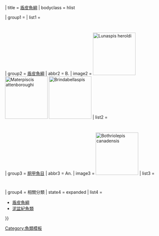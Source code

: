{{Navbox  with collapsible groups
| name = 盾皮魚綱
| state = {{{state|expanded}}}
| selected = {{#switch:{{{1}}}|Pe.=B.|Pt.=B.|{{{1|}}}}}
| title = [[盾皮魚綱]]
| bodyclass = hlist
 
| group1 = {{Nobold|{{Small|
* 界: [[動物界]]
* 門: [[脊索動物門]]
* 亞門: [[脊椎動物亞門]]
* 下門: [[有頷下門]]
}}}}
| list1 =
  {{Navbox|subgroup
  | group1 = [[有頜下門]]
  | list1 =
    {{Navbox|subgroup
    | list1 =
** 參見 [[Template:有頜下門|有頜下門]]
    | group2 = [[盾皮魚綱]]
    | list2 =
**見下文↓
    }}

  }}
| group2 = [[盾皮魚綱]]
| abbr2 = B.
| image2 = [[File:Lunaspis.png|140px|''Lunaspis heroldi'']]
[[File:Materpiscis.png|140px|''Materpiscis attenboroughi'']]
[[File:Brindabellaspis.png|140px|''Brindabellaspis'']]
| list2 =
  {{Navbox|subgroup
  | group1 =  {{nowrap|{{le|棘胸魚目|Acanthothoraci}}<sup><small>([[並系群]])</small></sup>}}
  | list1 =
    {{Navbox|subgroup
    | list1 =
* {{le|河江魚屬|Hagiangella}}?
    | group2 =  {{nowrap|{{link-en|古棘甲魚科|Palaeacanthaspidae}}<sup><small>([[並系群]])</small></sup>}}
    | list2 =
* {{link-en|Arabosteus}}
* {{link-en|Dobrowlania}}
* {{link-en|Kimaspis}}
* {{link-en|科雷馬魚屬|Kolymaspis}}
* {{link-en|Kosoraspis}}
* {{link-en|古棘甲魚屬|Palaeacanthaspis}}
* {{link-en|Radotina}}
* {{link-en|雷蒙魚屬|Romundina}}
    | group3 = {{link-en|韋賈斯珀魚科|Weejasperaspididae}}?
    | list3 =
* {{link-en|默林達爾魚屬|Murrindalaspis}}
* {{link-en|韋賈斯珀魚屬|Weejasperaspis}}
    }}
  | group2 = [[胴甲魚目]]
  | list2 =
** 見下文↓
  | group3 = {{le|萊因鮫目|Rhenanida}}
  | list3 =
* {{link-en|Asterosteus}}
* {{link-en|玻利維亞魚屬|Bolivosteus}}
* {{link-en|格明登魚屬|Gemuendina}}
* {{link-en|Jagorina}}
* {{link-en|Nefudina}}
* {{link-en|俄亥俄魚屬|Ohioaspis}}
  | group4 = [[瓣甲魚目]]
  | list4 =
    {{Navbox|subgroup
    | list1 =
* {{link-en|滇東瓣甲魚屬|Diandongpetalichthys}}
* {{link-en|新瓣甲魚屬|Neopetalichthys}}
    | group2 = {{link-en|擬瓣魚科|Quasipetalichthyidae}}
    | list2 =
* {{link-en|擬瓣魚屬|Quasipetalichthys}}
* {{link-en|Eurycaraspis}}
    | group3 = {{link-en|大瓣魚科|Macropetalichthyidae}}
    | list3 =
* {{link-en|Ellopetalichthys}}
* {{link-en|Epipetalichthys}}
* {{link-en|月甲魚屬|Lunaspis}}
* {{link-en|大瓣魚屬|Macropetalichthys}}
* {{link-en|南瓣魚屬|Notopetalichthys}}
* {{link-en|Shearsbyaspis}}
* {{link-en|Tongdzuylepis}}
* {{link-en|Wijdeaspis}}
    }}
  | group5 = {{link-en|褶齒魚目|Ptyctodontida}}
  | list5 =
    {{Navbox|subgroup
    | list1 =
* {{link-en|Austroptyctodus}}
* {{link-en|Campbellodus}}
* {{link-en|Chelyophorus}}
* {{link-en|小梳尾魚屬|Ctenurella}}
* {{link-en|Denisonodus}}
* {{link-en|Destnoporella}}
* {{link-en|Eczematolepis}}
* {{link-en|Goniosteus}}
* [[艾登堡鱼母|母親魚屬]]
* {{link-en|Palaeomylus}}
* {{link-en|褶齒魚屬|Ptyctodopis}}
* {{link-en|Ptyctodus}}
* {{link-en|鉤齒魚屬|Rhamphodopsis}}
* {{link-en|Rhynchodus}}
    }}
  | group6 = [[節甲魚目]]
  | list6 =
** 參見 [[Template:節甲魚目|節甲魚目]]
  | group7 = 其他
  | list7 =
* {{link-en|布林達貝拉魚屬|Brindabellaspis}}
* {{link-en|初始全頜魚屬|Entelognathus}}
* {{link-en|Minjinia}}
* {{link-en|偽瓣魚屬|Pseudopetalichthys}}
* {{link-en|麒麟魚屬|Qilinyu}}
* {{link-en|志留魚屬|Silurolepis}}
* {{link-en|史天秀魚屬|Stensioella}}
  }}

| group3 = [[胴甲魚目]]
| abbr3 = An.
| image3 = [[File:Bothriolepis canadensis.jpg|140px|''Bothriolepis canadensis'']]
| list3 = 
  {{Navbox|subgroup
  | group1 = [[胴甲魚目|胴<br>甲<br>魚<br>目]]
  | list1 =
{{Navbox|subgroup
  | list1 =
* {{link-en|小頭魚屬|Minicrania}}
  | group2 = {{link-en|中華魚科|Sinolepidae}}
  | list2 =
* {{link-en|瑤山魚屬|Dayaoshania}}
* {{link-en|格倫費爾魚屬|Grenfellaspis}}
* {{link-en|中華魚屬|Sinolepis}}
* {{link-en|文建魚屬|Vanchienolepis}}
* {{link-en|西冲魚屬|Xichonolepis}}
  | group3 = {{link-en|雲南魚類|Yunnanolepiformes}}
  | list3 =
    {{Navbox|subgroup
    | group1 = [[地位未定]]
    | list1 =
* {{link-en|異雲南魚屬|Heteroyunnanolepis}}
* {{link-en|霑益魚屬|Zhanjilepis}}
* {{link-en|石門魚屬|Shimenolepis}}
    | group2 = {{link-en|曲靖魚科|Chuchinolepidae}}
    | list2 =
* {{link-en|曲靖魚屬|Chuchinolepis}}
    | group3 = {{link-en|雲南魚科|Yunnanolepididae}}
    | list3 =
* [[副雲南魚屬]]
* {{link-en|長瘤魚屬|Phymolepis}}
* {{link-en|Mizia}}
* {{link-en|雲南魚屬|Yunnanolepis}}
    }}
  | group4 = {{link-en|真胴甲魚類|Euantiarcha}}
  | list4 =
    {{Navbox|subgroup
    | group1 = {{link-en|星鱗魚亞目|Asterolepidoidei}}
    | list1 =
* {{link-en|Asperaspis}}
* {{link-en|星鱗魚屬|Asterolepis (fish)}}
* {{link-en|Byssacanthus}}
* {{link-en|Gerdalepis}}
* {{link-en|Grossaspis}}
* {{link-en|湖南魚屬|Hunanolepis}}
* {{link-en|吉爾吉斯魚屬|Kirgisolepis}}?
* {{link-en|Pambulaspis}}
* {{link-en|胴甲魚屬|Pterichthyodes}}
* {{link-en|槳鱗魚屬|Remigolepis}}
* {{link-en|Sherbonaspis}}
* {{link-en|覆鱗魚屬|Stegolepis}}
    | group2 = {{link-en|溝鱗魚亞目|Bothriolepidoidei}}
    | list2 =
      {{Navbox|subgroup
      | list1 =
* {{link-en|滇魚屬|Dianolepis}}
* {{link-en|吉爾吉斯魚屬|Kirgisolepis}}?
* {{link-en|鹿泉魚屬|Luquanolepis}}
* {{link-en|Nawagiaspis}}
* {{link-en|Tenizolepis}}
      | group2 = {{link-en|溝鱗魚科|Bothriolepididae}}
      | list2 =
* {{link-en|溝鱗魚屬|Bothriolepis}}
* {{link-en|Briagalepis}}
* {{link-en|Grossilepis}}
* {{link-en|Monarolepis}}
* {{link-en|長溝鱗魚屬|Vietnamaspis}}
      | group3 = {{link-en|江西魚科|Jiangxilepididae}}
      | list3 =
* {{link-en|江西魚屬|Jiangxilepis}}
* {{link-en|寧夏魚屬|Ningxialepis}}
      | group4 = {{link-en|小肢魚科|Microbrachiidae}}
      | list4 =
* {{link-en|賀縣魚屬|Hohsienolepis}}
* {{link-en|小肢魚屬|Microbrachius}}
* {{link-en|武定魚屬|Wudinolepis}}
      }}
    }}
  }}
}}
| group4 = 相關分類
| state4 = expanded
| list4 =
* [[:Category:盾皮魚綱|盾皮魚綱]]
* [[:Category:泥盆紀魚類|泥盆紀魚類]]
}}<noinclude>

{{Collapsible option|default=expanded}}
[[Category:魚類模板]]
</noinclude>